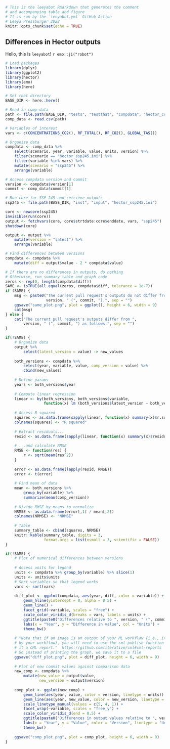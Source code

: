 ```r
# This is the leeyabot Rmarkdown that generates the comment
# and accompanying table and figure
# It is run by the `leeyabot.yml` GitHub Action
# Leeya Pressburger 2022
knitr::opts_chunk$set(echo = TRUE)
```

## Differences in Hector outputs

Hello, this is `leeyabot`! `r emo::ji("robot")`

``` r
# Load packages
library(dplyr)
library(ggplot2)
library(hector)
library(emo)
library(here)

# Set root directory
BASE_DIR <- here::here()

# Read in comp-data
path <- file.path(BASE_DIR, "tests", "testthat", "compdata", "hector_comp.csv")
comp_data <- read.csv(path)

# Variables of interest
vars <- c(CONCENTRATIONS_CO2(), RF_TOTAL(), RF_CO2(), GLOBAL_TAS())

# Organize data
compdata <- comp_data %>% 
    select(scenario, year, variable, value, units, version) %>%
    filter(scenario == "hector_ssp245.ini") %>%
    filter(variable %in% vars) %>%
    mutate(scenario = "ssp245") %>%
    arrange(variable)

# Access compdata version and commit
version <- compdata$version[1]
commit <- comp_data$commit[1]

# Run core for SSP 245 and retrieve outputs
ssp245 <- file.path(BASE_DIR, "inst", "input", "hector_ssp245.ini")

core <- newcore(ssp245)
invisible(run(core))
output <- fetchvars(core, core$strtdate:core$enddate, vars, "ssp245")
shutdown(core)

output <- output %>% 
    mutate(version = "latest") %>%
    arrange(variable)

# Find differences between versions
compdata <- compdata %>% 
    mutate(diff = output$value - 2 * compdata$value)
```

```r
# If there are no differences in outputs, do nothing
# Otherwise, run summary table and graph code
zeros <- rep(0, length(compdata$diff))
SAME <- isTRUE(all.equal(zeros, compdata$diff, tolerance = 1e-7))
if (SAME) {
    msg <- paste0("The current pull request's outputs do not differ from ", 
                  version, " (", commit, ").", sep = "")
    ggsave("same_plot.png", plot = ggplot(), height = 6, width = 9)
    cat(msg)
} else {
    cat("The current pull request's outputs differ from ", 
        version, " (", commit, ") as follows:", sep = "")  
}
```

```r
if(!SAME) {
    # Organize data
    output %>%
        select(latest_version = value) -> new_values
    
    both_versions <- compdata %>%
        select(year, variable, value, comp_version = value) %>%
        cbind(new_values)
    
    # Define params
    years <- both_versions$year
    
    # Compute linear regression
    linear <- by(both_versions, both_versions$variable, 
                 function(x) lm (both_versions$latest_version ~ both_versions$comp_version))
    
    # Access R squared
    squares <- as.data.frame(sapply(linear, function(x) summary(x)$r.squared))
    colnames(squares) <- "R squared"
    
    # Extract residuals...
    resid <- as.data.frame(sapply(linear, function(x) summary(x)$residuals))
    
    # ...and calculate RMSE
    RMSE <- function(res) {
        r <- sqrt(mean(res^2))
    }
    
    error <- as.data.frame(lapply(resid, RMSE))
    error <- t(error)
    
    # Find mean of data
    mean <- both_versions %>% 
        group_by(variable) %>% 
        summarize(mean(comp_version))
    
    # Divide RMSE by means to normalize
    NRMSE <- as.data.frame(error[,1] / mean[,2])
    colnames(NRMSE) <- "NRMSE"
    
    # Table
    summary_table <- cbind(squares, NRMSE)
    knitr::kable(summary_table, digits = 3, 
                 format.args = list(nsmall = 3, scientific = FALSE))
}
```

``` r
if(!SAME) {
    # Plot of numerical differences between versions
    
    # Access units for legend
    units <- compdata %>% group_by(variable) %>% slice(1)
    units <- units$units
    # Sort variables so that legend works
    vars <- sort(vars)
    
    diff_plot <- ggplot(compdata, aes(year, diff, color = variable)) +
        geom_hline(yintercept = 0, alpha = 0.5) +
        geom_line() +
        facet_grid(~variable, scales = "free") +
        scale_color_viridis_d(breaks = vars, labels = units) +
        ggtitle(paste0("Differences relative to ", version, " (", commit, ")", " in ", compdata$scenario)) +
        labs(x = "Year", y = "Difference in value", col = "Units") +
        theme_bw()
    
    # "Note that if an image is an output of your ML workflow (i.e., it is produced
    # by your workflow), you will need to use the cml-publish function to include 
    # it a CML report."  https://github.com/iterative/cml#cml-reports
    # So instead of printing the graph, we save it to a file
    ggsave("diff_plot.png", plot = diff_plot, height = 6, width = 9)
    
    # Plot of new commit values against comparison data
    new_comp <- compdata %>%
        mutate(new_value = output$value,
               new_version = output$version)
    
    comp_plot <- ggplot(new_comp) +
        geom_line(aes(year, value, color = version, linetype = units)) +
        geom_line(aes(year, new_value, color = new_version, linetype = units)) +
        scale_linetype_manual(values = c(5, 4, 1)) +
        facet_wrap(~variable, scales = "free_y") +
        scale_color_viridis_d(end = 0.5) +
        ggtitle(paste0("Differences in output values relative to ", version, " (", commit, ")", " in ", compdata$scenario)) +
        labs(x = "Year", y = "Value", color = "Version", linetype = "Units") +
        theme_bw()
    
    ggsave("comp_plot.png", plot = comp_plot, height = 6, width = 9)
}
```
